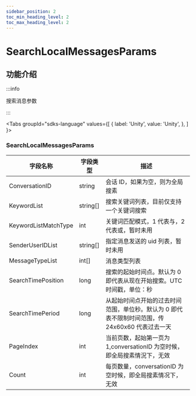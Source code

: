 ```yaml
---
sidebar_position: 2
toc_min_heading_level: 2
toc_max_heading_level: 2
---
```


# SearchLocalMessagesParams

## 功能介绍

:::info

搜索消息参数

:::

<Tabs
groupId="sdks-language"
values={[
{ label: 'Unity', value: 'Unity', },
]
}>

<TabItem value="Unity">

###  SearchLocalMessagesParams

| 字段名称       | 字段类型 | 描述         |
| -------------- | -------- | ------------ |
| ConversationID| string   | 会话 ID，如果为空，则为全局搜素     |
| KeywordList | string[]   | 搜索关键词列表，目前仅支持一个关键词搜索 |
| KeywordListMatchType | int |   关键词匹配模式，1 代表与，2 代表或，暂时未用  |
| SenderUserIDList | string[]      | 指定消息发送的 uid 列表，暂时未用         |
| MessageTypeList| int[]      | 消息类型列表       |
| SearchTimePosition | long | 搜索的起始时间点。默认为 0 即代表从现在开始搜索。UTC 时间戳，单位：秒     |
| SearchTimePeriod | long | 从起始时间点开始的过去时间范围，单位秒。默认为 0 即代表不限制时间范围，传 24x60x60 代表过去一天      |
| PageIndex | int   | 当前页数，起始第一页为 1,conversationID 为空时候，即全局搜素情況下，无效        |
| Count | int      | 每页数量，conversationID 为空时候，即全局搜素情况下，无效        |

</TabItem>
</Tabs>
